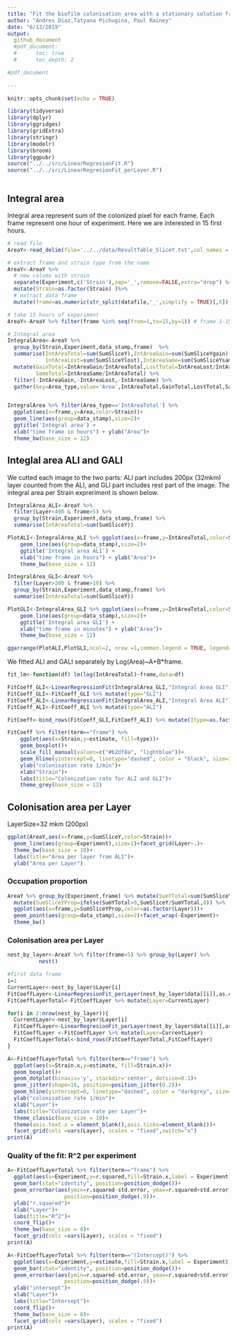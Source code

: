 ```yaml
---
title: "Fit the biofilm colonisation area with a stationary solution from the model"
author: "Andres Diaz,Tatyana Pichugina, Paul Rainey"
date: "6/13/2019"
output:
  github_document
  #pdf_document:
  #      toc: true
  #      toc_depth: 2

#pdf_document
 
---
```


```r
knitr::opts_chunk$set(echo = TRUE)

library(tidyverse)
library(dplyr)
library(ggridges)
library(gridExtra)
library(stringr)
library(modelr)
library(broom)
library(ggpubr)
source("../../src/LinearRegresionFit.R")
source("../../src/LinearRegresionFit_perLayer.R")



```


## Integral area
Integral area represent sum of the colonized pixel for each frame. Each frame represent one hour of experiment. Here we are interested in 15 first hours.


```r
# read file 
AreaY<-read_delim(file='../../data/ResultTable_SliceY.txt',col_names = TRUE,delim=',')

# extract frame and strain type from the name 
AreaY<-AreaY %>% 
  # new colums with strain
  separate(Experiment,c('Strain'),sep='_',remove=FALSE,extra="drop") %>%
  mutate(Strain=as.factor(Strain) )%>%
  # extract data frame
  mutate(frame=as.numeric(str_split(datafile,'_',simplify = TRUE)[,5]),data_stamp=as.numeric(str_split(datafile,'_',simplify = TRUE)[,3]))

# take 15 hours of experiment
AreaY<-AreaY %>% filter(frame %in% seq(from=1,to=15,by=1)) # frame 1-15

```


```r

# Integral area
IntegralArea<-AreaY %>%
  group_by(Strain,Experiment,data_stamp,frame)  %>%
  summarise(IntAreaTotal=sum(SumSliceY),IntAreaGain=sum(SumSliceYgain),
            IntAreaLost=sum(SumSliceYlost),IntAreaSame=sum(SumSliceYsame)) %>%
  mutate(GainTotal=IntAreaGain/IntAreaTotal,LostTotal=IntAreaLost/IntAreaTotal,
         SameTotal=IntAreaSame/IntAreaTotal) %>%
  filter(-IntAreaGain,-IntAreaLost,-IntAreaSame) %>%
  gather(key=Area_type,value='Area',IntAreaTotal,GainTotal,LostTotal,SameTotal,factor_key = TRUE)


IntegralArea %>% filter(Area_type=='IntAreaTotal') %>% 
  ggplot(aes(x=frame,y=Area,color=Strain))+
  geom_line(aes(group=data_stamp),size=2)+
  ggtitle('Integral area') + 
  xlab("time frame in hours") + ylab("Area")+
  theme_bw(base_size = 12)
```


##  Integlal area ALI and GALI

We cutted each image to the two parts: ALI part includes 200px (32mkm) layer counted from the ALI, and  GLI part includes rest part of the image. 
The integral area per Strain expreriment is shown below.


```r
IntegralArea_ALI<-AreaY %>%
  filter(Layer<400 & frame>5) %>%
  group_by(Strain,Experiment,data_stamp,frame) %>%
  summarise(IntAreaTotal=sum(SumSliceY)) 

PlotALI<-IntegralArea_ALI %>% ggplot(aes(x=frame,y=IntAreaTotal,color=Strain))+
    geom_line(aes(group=data_stamp),size=2)+
    ggtitle('Integral area ALI') + 
    xlab("time frame in hours") + ylab("Area")+
    theme_bw(base_size = 12)

IntegralArea_GLI<-AreaY %>%
  filter(Layer>200 & frame>10) %>%
  group_by(Strain,Experiment,data_stamp,frame) %>%
  summarise(IntAreaTotal=sum(SumSliceY)) 

PlotGLI<-IntegralArea_GLI %>% ggplot(aes(x=frame,y=IntAreaTotal,color=Strain))+
    geom_line(aes(group=data_stamp),size=2)+
    ggtitle('Integral area GLI') + 
    xlab("time frame in minutes") + ylab("Area")+
    theme_bw(base_size = 12)

ggarrange(PlotALI,PlotGLI,ncol=2, nrow =1,common.legend = TRUE, legend="bottom")

```

We fitted ALI and GALI separately by Log(Area)~A+B*frame. 

```r

fit_lm<-function(df) lm(log(IntAreaTotal)~frame,data=df)

FitCoeff_GLI<-LinearRegressionFit(IntegralArea_GLI,"Integral Area GLI")
FitCoeff_GLI<-FitCoeff_GLI %>% mutate(type="GLI")
FitCoeff_ALI<-LinearRegressionFit(IntegralArea_ALI,"Integral Area ALI")
FitCoeff_ALI<-FitCoeff_ALI %>% mutate(type="ALI")

FitCoeff<-bind_rows(FitCoeff_GLI,FitCoeff_ALI) %>% mutate(Itype=as.factor(type))
```

```r
FitCoeff %>% filter(term=="frame") %>%
    ggplot(aes(x=Strain,y=estimate, fill=type))+
    geom_boxplot()+
    scale_fill_manual(values=c("#b2df8a", "lightblue"))+
    geom_hline(yintercept=0, linetype="dashed", color = "black", size=1)+
    ylab("colonisation rate 1/min")+
    xlab("Strain")+
    labs(title="Colonization rate for ALI and GLI")+
    theme_grey(base_size = 12)

```
## Colonisation area per Layer 

LayerSize=32 mkm (200px)

```r
ggplot(AreaY,aes(x=frame,y=SumSliceY,color=Strain))+
  geom_line(aes(group=Experiment),size=1)+facet_grid(Layer~.)+
  theme_bw(base_size = 10)+
  labs(title="Area per layer from ALI")+
  ylab("Area per Layer")
```
### Occupation proportion
```r
AreaY %>% group_by(Experiment,frame) %>% mutate(SumYTotal=sum(SumSliceY)) %>%
  mutate(SumSliceYProp=ifelse(SumYTotal>0,SumSliceY/SumYTotal,0)) %>%
  ggplot(aes(x=frame,y=SumSliceYProp,color=as.factor(Layer)))+
  geom_point(aes(group=data_stamp),size=2)+facet_wrap(~Experiment)+
  theme_bw()
```

### Colonisation area per Layer 
```r
nest_by_layer<-AreaY %>% filter(frame>5) %>% group_by(Layer) %>%
          nest()

#first data frame
i=1
CurrentLayer<-nest_by_layer$Layer[i]
FitCoeffLayer<-LinearRegresionFit_perLayer(nest_by_layer$data[[i]],as.character(CurrentLayer))
FitCoeffLayerTotal<-FitCoeffLayer %>% mutate(Layer=CurrentLayer)

for(i in 2:nrow(nest_by_layer)){
  CurrentLayer<-nest_by_layer$Layer[i]
  FitCoeffLayer<-LinearRegresionFit_perLayer(nest_by_layer$data[[i]],as.character(CurrentLayer))
  FitCoeffLayer <-FitCoeffLayer %>% mutate(Layer=CurrentLayer)
  FitCoeffLayerTotal<-bind_rows(FitCoeffLayerTotal,FitCoeffLayer) 
}
```

```r
A<-FitCoeffLayerTotal %>% filter(term=="frame") %>% 
  ggplot(aes(x=Strain.x,y=estimate, fill=Strain.x))+
  geom_boxplot()+
  geom_dotplot(binaxis='y', stackdir='center', dotsize=0.1)+
  geom_jitter(shape=16, position=position_jitter(0.2))+
  geom_hline(yintercept=0, linetype="dashed", color = "darkgrey", size=1)+
  ylab("colonisation rate 1/min")+
  xlab("Layer")+
  labs(title="Colonization rate per Layer")+
  theme_classic(base_size = 10)+
  theme(axis.text.x = element_blank(),axis.ticks=element_blank())+
  facet_grid(cols =vars(Layer), scales = "fixed",switch="x")
print(A)
```

### Quality of the fit: R^2 per experiment
```r
A<-FitCoeffLayerTotal %>% filter(term=="frame") %>% 
  ggplot(aes(x=Experiment,y=r.squared,fill=Strain.x,label = Experiment))+
  geom_bar(stat="identity", position=position_dodge())+
  geom_errorbar(aes(ymin=r.squared-std.error, ymax=r.squared+std.error), width=.2,
                  position=position_dodge(.9))+
  ylab("r.squared")+
  xlab("Layer")+
  labs(title="R^2")+
  coord_flip()+
  theme_bw(base_size = 8)+
  facet_grid(cols =vars(Layer), scales = "fixed")
print(A)
```  
```r
A<-FitCoeffLayerTotal %>% filter(term=="(Intercept)") %>% 
  ggplot(aes(x=Experiment,y=estimate,fill=Strain.x,label = Experiment))+
  geom_bar(stat="identity", position=position_dodge())+
  geom_errorbar(aes(ymin=r.squared-std.error, ymax=r.squared+std.error), width=.2,
                  position=position_dodge(.9))+
  ylab("intersept")+
  xlab("Layer")+
  labs(title="Intersept")+
  coord_flip()+
  theme_bw(base_size = 8)+
  facet_grid(cols =vars(Layer), scales = "fixed")
print(A)
```  


<!-- #### Plot shows ratio  between Area per Layer to total colonization area for different time frames -->
<!-- ```{r,fig.height=14, fig.width=12,echo=FALSE,message=FALSE, warning=FALSE} -->
<!-- AreaTotal<-AreaY %>% group_by(data_stamp,frame,Strain) %>% -->
<!--     summarise(AreaTotal=sum(SumSliceY)) -->

<!-- AreaYSumSliceY<-AreaY %>% select(data_stamp,Strain,Layer,frame,SumSliceY) %>% -->
<!--   inner_join(AreaTotal,by=c("data_stamp","frame","Strain")) %>%  -->
<!--   filter(AreaTotal!=0) %>%  -->
<!--   mutate(Ratio=SumSliceY/AreaTotal)  -->


<!-- AreaYSumSliceY %>% filter(Strain=='dwss') %>% -->
<!--   ggplot(aes(x=Layer,y=Ratio),color=as.numeric(Layer))+geom_bar(size=1,stat="identity",fill="darkblue")+ -->
<!--   scale_x_reverse()+ -->
<!--   coord_flip()+ -->
<!--   facet_grid(frame~data_stamp)+ -->
<!--   ggtitle('dwss ratio')+ -->
<!--   theme_gray(base_size = 10) -->

<!-- AreaYSumSliceY %>% filter(Strain=='SM') %>% -->
<!--   ggplot(aes(x=Layer,y=Ratio),color=as.numeric(Layer))+geom_bar(size=1,stat="identity",fill="darkblue")+ -->
<!--   scale_x_reverse()+ -->
<!--   coord_flip()+ -->
<!--   facet_grid(frame~data_stamp)+ -->
<!--   ggtitle('SM ratio')+ -->
<!--   theme_gray(base_size = 10) -->
<!-- ``` -->



